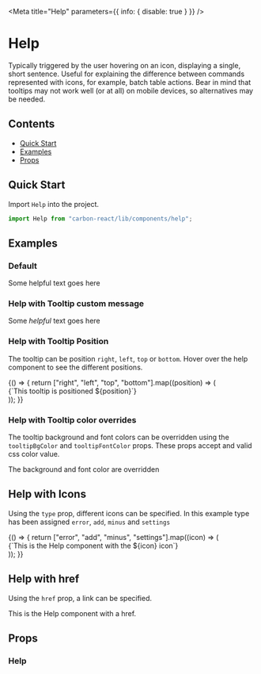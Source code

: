
<Meta title="Help" parameters={{ info: { disable: true } }} />

# Help

Typically triggered by the user hovering on an icon, displaying a single, short sentence.
Useful for explaining the difference between commands represented with icons, for example, batch table actions.
Bear in mind that tooltips may not work well (or at all) on mobile devices, so alternatives may be needed.

## Contents

- [Quick Start](#quick-start)
- [Examples](#examples)
- [Props](#props)

## Quick Start

Import `Help` into the project.

```javascript
import Help from "carbon-react/lib/components/help";
```

## Examples

### Default

<Preview>
  <Story name="default" parameters={{ chromatic: { disable: true } }}>
    <div style={{ margin: "64px" }}>
      <Help ariaLabel="Some helpful text goes here">Some helpful text goes here</Help>
    </div>
  </Story>
</Preview>

### Help with Tooltip custom message

<Preview>
  <Story
    name="with Tooltip custom message"
    parameters={{ chromatic: { disable: true } }}
  >
    <div style={{ margin: "64px" }}>
      <Help ariaLabel="Some helpful text goes here">
        <Icon type="add" color="red" />
        <Icon type="add" color="green" />
        <Icon type="add" color="blue" /> Some <em>helpful</em> text goes here
      </Help>
    </div>
  </Story>
</Preview>

### Help with Tooltip Position

The tooltip can be position `right`, `left`, `top` or `bottom`.
Hover over the help component to see the different positions.

<Preview>
  <Story name="with Tooltip Position">
    {() => {
      return ["right", "left", "top", "bottom"].map((position) => (
        <div style={{ margin: "64px 300px" }}>
          <Help tooltipPosition={position} isFocused={true} ariaLabel={`This tooltip is positioned ${position}`}>
            {`This tooltip is positioned ${position}`}
          </Help>
        </div>
      ));
    }}
  </Story>
</Preview>

### Help with Tooltip color overrides

The tooltip background and font colors can be overridden using the `tooltipBgColor` and `tooltipFontColor` props. These
props accept and valid css color value.

<Preview>
  <Story
    name="with Tooltip color overrides"
    parameters={{ chromatic: { disable: true } }}
  >
    <div style={{ margin: "64px 300px" }}>
      <Help tooltipBgColor="lightblue" tooltipFontColor="black" ariaLabel="The background and font color are overridden">
        The background and font color are overridden
      </Help>
    </div>
  </Story>
</Preview>

## Help with Icons

Using the `type` prop, different icons can be specified. In this example type has been assigned `error`, `add`, `minus` and `settings`

<Preview>
  <Story name="with Icons" parameters={{ chromatic: { disable: true } }}>
    {() => {
      return ["error", "add", "minus", "settings"].map((icon) => (
        <div style={{ margin: "64px" }}>
          <Help type={`${icon}`} ariaLabel={`This is the Help component with the ${icon} icon`}>
            {`This is the Help component with the ${icon} icon`}
          </Help>
        </div>
      ));
    }}
  </Story>
</Preview>

## Help with href

Using the `href` prop, a link can be specified.

<Preview>
  <Story name="with href" parameters={{ chromatic: { disable: true } }}>
    <div style={{ margin: "64px" }}>
      <Help href="https://carbon.sage.com" ariaLabel="This is the Help component with a href.">
        This is the Help component with a href.
      </Help>
    </div>
  </Story>
</Preview>

## Props

### Help

<StyledSystemProps of={Help} noHeader margin />
